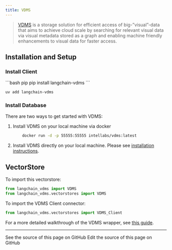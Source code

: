 ```yaml
---
title: VDMS
---
```


> [VDMS](https://github.com/IntelLabs/vdms/blob/master/README.md) is a storage solution for efficient access
> of big-”visual”-data that aims to achieve cloud scale by searching for relevant visual data via visual metadata
> stored as a graph and enabling machine friendly enhancements to visual data for faster access.

## Installation and Setup

### Install Client

<CodeGroup>
```bash pip
pip install langchain-vdms
```

```bash uv
uv add langchain-vdms
```
</CodeGroup>

### Install Database

There are two ways to get started with VDMS:


1. Install VDMS on your local machine via docker
    ```bash
        docker run -d -p 55555:55555 intellabs/vdms:latest
    ```

2. Install VDMS directly on your local machine. Please see
[installation instructions](https://github.com/IntelLabs/vdms/blob/master/INSTALL.md).

## VectorStore

To import this vectorstore:

```python
from langchain_vdms import VDMS
from langchain_vdms.vectorstores import VDMS
```
To import the VDMS Client connector:

```python
from langchain_vdms.vectorstores import VDMS_Client
```

For a more detailed walkthrough of the VDMS wrapper, see [this guide](/oss/python/integrations/vectorstores/vdms).

---

<CardGroup cols={2}>
  <Card title="View Source" icon="eye" href="https://github.com/langchain-ai/docs/blob/main/src/oss/python/integrations/providers/vdms.mdx">
    See the source of this page on GitHub
  </Card>
  <Card title="Edit Source" icon="pen-to-square" href="https://github.com/langchain-ai/docs/edit/main/src/oss/python/integrations/providers/vdms.mdx">
    Edit the source of this page on GitHub
  </Card>
</CardGroup>
